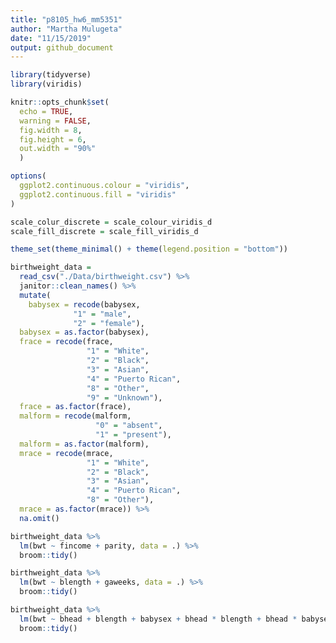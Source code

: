 ```yaml
---
title: "p8105_hw6_mm5351"
author: "Martha Mulugeta"
date: "11/15/2019"
output: github_document
---
```


```r
library(tidyverse)
library(viridis)

knitr::opts_chunk$set(
  echo = TRUE,
  warning = FALSE,
  fig.width = 8,
  fig.height = 6,
  out.width = "90%"
  )

options(
  ggplot2.continuous.colour = "viridis",
  ggplot2.continuous.fill = "viridis"
)

scale_colur_discrete = scale_colour_viridis_d
scale_fill_discrete = scale_fill_viridis_d

theme_set(theme_minimal() + theme(legend.position = "bottom"))
```


```r
birthweight_data = 
  read_csv("./Data/birthweight.csv") %>% 
  janitor::clean_names() %>% 
  mutate(
    babysex = recode(babysex, 
              "1" = "male", 
              "2" = "female"),
  babysex = as.factor(babysex),
  frace = recode(frace,
                 "1" = "White",
                 "2" = "Black",
                 "3" = "Asian",
                 "4" = "Puerto Rican",
                 "8" = "Other",
                 "9" = "Unknown"),
  frace = as.factor(frace),
  malform = recode(malform,
                   "0" = "absent",
                   "1" = "present"),
  malform = as.factor(malform),
  mrace = recode(mrace,
                 "1" = "White",
                 "2" = "Black",
                 "3" = "Asian",
                 "4" = "Puerto Rican",
                 "8" = "Other"),
  mrace = as.factor(mrace)) %>% 
  na.omit()
```

```r
birthweight_data %>% 
  lm(bwt ~ fincome + parity, data = .) %>% 
  broom::tidy()

birthweight_data %>% 
  lm(bwt ~ blength + gaweeks, data = .) %>% 
  broom::tidy()

birthweight_data %>% 
  lm(bwt ~ bhead + blength + babysex + bhead * blength + bhead * babysex + blength * babysex + bhead * blength * babysex, data = .) %>% 
  broom::tidy()
```